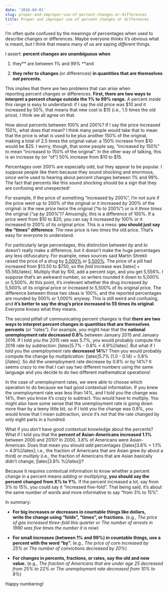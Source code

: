 ```yaml
---
date: '2016-04-01'
slug: proper-and-improper-use-of-percent-changes-or-differences
title: Proper and improper use of percent changes or differences
---
```


I'm often quite confused by the meanings of percentages when used to describe changes or differences. Maybe everyone _thinks_ it's obvious what is meant, but I think that means many of us are saying _different_ things.

I assert: **percent changes are unambiguous** **when**





  1. they** are between 1% and 99% **and


  2. **they refer to changes **(or differences) **in quantities that are themselves _not_ percents.**



This implies that there are two problems that can arise when reporting percent changes or differences. **First, there are two ways to interpret a percent change outside the 1% to 99% range.** A percent _inside_ this range is easy to understand: if I say the old price was $10 and it increased by 50%, that means that new cost is $15 (i.e., 1.5 times the old price). I think we all agree on that.

How about percents between 100% and 200%? If I say the price increased 150%, what does that mean? I think many people would take that to mean that the price is what is used to be plus another 150% of the original, making a total of 2.5 times the original value: a 150% increase from $10 would be $25. I worry, though, that some people say, "increased by 150%" to mean "increased _to_ 150% of the original". In the other way of talking, this is an increase _by_ (or "of") 50% increase from $10 to $15.

Percentages over 200% are especially odd, but they appear to be popular. I suppose people like them because they sound shocking and enormous, since we're used to hearing about percent changes between 1% and 99%. The fact that percents like this sound shocking should be a sign that they are confusing and unexpected!

For example, if the price of something "increased by 200%", I'm not sure if the price went up _to_ 200% of the original or it increased _by_ 200% of the original: is the new price _twice_ the original ("to _to_ 200%") or is it _three times_ the original ("up _by_ 200%")? Amusingly, this is a difference of 100%. If a price went from $10 to $20, you can say it increased _by_ 100% or it increased _to_ 200% of its original price. This is a mess: **you should just say the "times" difference**. The new price is _two times_ the old price. That's easy for everyone to understand.

For particularly large percentages, this distinction between _by_ and _to_ doesn't really make a difference, but it doesn't make the huge percentages any less obfuscatory. For example, news sources said Martin Shrekli raised the price of a drug by [5,000%](http://www.newsweek.com/martin-shkreli-daraprim-drug-prices-374922) or [5,500%](http://www.vox.com/2015/9/22/9366721/daraprim-price-shkreli-turing). The price of a pill had increased from $13.50 to $750, so the _fold_ increase was [latex]\frac{750}{13.5} = 55.56[/latex]. Multiply that by 100, add a percent sign, and you get 5,556%. I suppose that's an awkward number, so writers rounded it down to 5,000% or 5,500%. At this point, it's irrelevant whether the drug increased _by_ 5,500% of its original price or increased _to_ 5,500% of its original price. The difference between those two ideas is 100%, and the reported percentages are rounded by 500% or 1,000% anyway. This is still weird and confusing, and **it's better to say the drug's price increased to 55 times its original**. Everyone knows what they means.

The second pitfall of communicating percent changes is that **there are two ways to interpret percent changes in quantities that are themselves percents** (or "rates"). For example, you might hear that the **national unemployment rate decreased 0.8%** between January 2015 and January 2016. If I told you the 2015 rate was 5.7%, you would probably compute the 2016 rate by _subtraction_: [latex]5.7\% - 0.8\% = 4.9\%[/latex]. But what if I told you the unemployment rate **decreased 14%**? Then you would probably compute the change by _multiplication_: [latex]5.7\% \times (1.0 - 0.14) = 0.8\%[/latex]. So did the unemployment rate decrease by 0.8% or by 14%? It seems crazy to me that I can say two different numbers using the same language and you decide to do two different mathematical operations!

In the case of unemployment rates, we were able to choose which operation to do because we had good contextual information. If you knew the unemployment rate was less than 14%, and I told you the change was 14%, then you know it's crazy to subtract. You would have to multiply. You might also have some sense that the unemployment rate is going down more than by a teeny little bit, so if I told you the change was 0.8%, you would know that I mean subtraction, since it's not that the rate changed by only eight parts in a hundred.

What if you _don't_ have good contextual knowledge about the percents? What if I told you that the **percent of Asian-Americans increased 1.1%** between 2000 and 2010? In 2000, 3.8% of Americans were Asian-American. Does that mean you should _add_ percentages ([latex]3.8\% + 1.1\% = 4.9\%[/latex]; i.e., the fraction of Americans that are Asian grew _by_ about a third) or _multiply_ (i.e., the fraction of Americans that are Asian basically didn't change; [latex]3.8\% \times 1.011 \approx 3.8\%[/latex])?

Because it requires contextual information to know whether a percent change in a percent means _adding_ or _multiplying_, **you should say the percent** **changed** **from X% to Y%**. If the percent increased a lot, say from 3% to 15%, you could say it "increased five-fold". That being said, it's about the same number of words and more informative to say "from 3% to 15%".

In summary:





  * **For big increases or decreases in countable things like dollars, write the change using "folds", "times", or fractions.** (e.g., _The price of gas increased three-fold this quarter_ or _The number of arrests in 1990 was five times the number it is now_)


  * **For small increases (between 1% and 99%) in countable things, use a percent with the word "by".** (e.g., _The price of corn increased by 25%_ or _The number of convictions decreased by 20%_)


  * **For changes in percents, fractions, or rates, say the old and new value.** (e.g., _The fraction of Americans that are under age 25 decreased from 25% to 22%_ or _The unemployment rate decreased from 10% to 8%_)



Happy numbering!